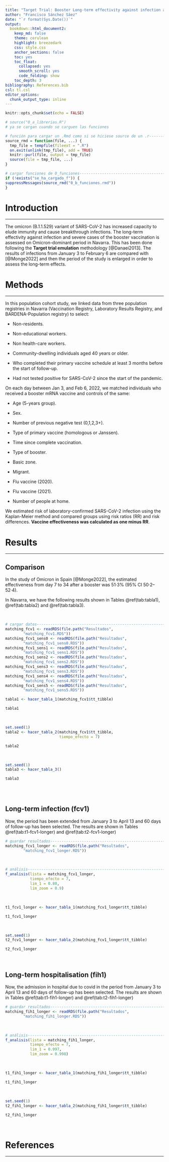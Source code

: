 ```yaml
---
title: "Target Trial: Booster Long-term effectivity against infection and severe cases on Omicron-dominant period in Navarra"
author: "Francisco Sánchez Sáez"
date: "`r format(Sys.Date())`"
output: 
  bookdown::html_document2:
    keep_md: false 
    theme: cerulean
    highlight: breezedark
    css: style.css
    anchor_sections: false
    toc: yes
    toc_float:
      collapsed: yes
      smooth_scroll: yes
      code_folding: show
    toc_depth: 3
bibliography: References.bib
csl: tl.csl
editor_options: 
  chunk_output_type: inline
---
```



```r
knitr::opts_chunk$set(echo = FALSE)

```

```r
# source("0_a_librerias.R")
# ya se cargan cuando se carguen las funciones

```

```r
# función para cargar un .Rmd como si se hiciese source de un .r---------------
source_rmd = function(file, ...) {
  tmp_file = tempfile(fileext = ".R")
  on.exit(unlink(tmp_file), add = TRUE)
  knitr::purl(file, output = tmp_file)
  source(file = tmp_file, ...)
}

```

```r
# cargar funciones de 0_funciones----------------------------------------------
if (!exists("se_ha_cargado_f")) {
suppressMessages(source_rmd("0_b_funciones.rmd"))
}

```

#  Introduction

***

The omicron (B.1.1.529) variant of SARS-CoV-2 has increased capacity to elude immunity and cause breakthrough infections. The long-term effectivity against infection and severe cases of the booster vaccination is assessed on Omicron-dominant period in Navarra. This has been done following the **Target trial emulation** methodology [@Danaei2013]. The results of infections from January 3 to February 6 are compared with [@Monge2022] and then the period of the study is enlarged in order to assess the long-term effects.

# Methods

***

In this population cohort study, we linked data from three population registries in Navarra (Vaccination Registry, Laboratory Results Registry, and BARDENA-Population registry) to select:

  - Non-residents.
  
  - Non-educational workers.
  
  - Non health-care workers.

  - Community-dwelling individuals aged 40 years or older. 
  
  - Who completed their primary vaccine schedule at least 3 months before the start of follow-up.
  
  - Had not tested positive for SARS-CoV-2 since the start of the pandemic. 
  
On each day between Jan 3, and Feb 6, 2022, we matched individuals who received a booster mRNA vaccine and controls of the same: 

- Age (5-years group).

- Sex.

- Number of previous negative test (0,1,2,3+).

- Type of primary vaccine (homologous or Janssen).

- Time since complete vaccination.

- Type of booster.

- Basic zone.

- Migrant.

- Flu vaccine (2020).

- Flu vaccine (2021).

- Number of people at home.
      
We estimated risk of laboratory-confirmed SARS-CoV-2 infection using the Kaplan-Meier method and compared groups using risk ratios (RR) and risk differences. **Vaccine effectiveness was calculated as one minus RR**.
  
# Results

***

## Comparison

In the study of Omicron in Spain [@Monge2022], the estimated effectiveness from day 7 to 34 after a booster was 51·3% (95% CI 50·2–52·4).

In Navarra, we have the following results shown in Tables \@ref(tab:tabla1), \@ref(tab:tabla2) and \@ref(tab:tabla3). 

<br>

```r
# cargar datos-----------------------------------------------------------------
matching_fcv1 <- readRDS(file.path("Resultados",
        "matching_fcv1.RDS"))
matching_fcv1_sens0 <- readRDS(file.path("Resultados",
        "matching_fcv1_sens0.RDS"))
matching_fcv1_sens1 <- readRDS(file.path("Resultados",
        "matching_fcv1_sens1.RDS"))
matching_fcv1_sens2 <- readRDS(file.path("Resultados",
        "matching_fcv1_sens2.RDS"))
matching_fcv1_sens3 <- readRDS(file.path("Resultados",
        "matching_fcv1_sens3.RDS"))
matching_fcv1_sens4 <- readRDS(file.path("Resultados",
        "matching_fcv1_sens4.RDS"))
matching_fcv1_sens5 <- readRDS(file.path("Resultados",
        "matching_fcv1_sens5.RDS"))

```


```r
tabla1 <- hacer_tabla_1(matching_fcv1$tt_tibble)

```

```r
tabla1

```

<br>

```r
set.seed(1)
tabla2 <- hacer_tabla_2(matching_fcv1$tt_tibble, 
                        tiempo_efecto = 7)
```


```r
tabla2

```

<br>

```r
set.seed(1)
tabla3 <- hacer_tabla_3()

```


```r

tabla3
  
```

<br>

## Long-term infection (fcv1)

Now, the period has been extended from January 3 to April 13 and 60 days of follow-up has been selected. The results are shown in Tables \@ref(tab:t1-fcv1-longer) and \@ref(tab:t2-fcv1-longer)

```r
# guardar resultados-----------------------------------------------------------
matching_fcv1_longer <- readRDS(file.path("Resultados",
        "matching_fcv1_longer.RDS"))

```

<br>

```r
# análisis---------------------------------------------------------------------
f_analisis(lista = matching_fcv1_longer,
           tiempo_efecto = 7,
           lim_1 = 0.80,
           lim_zoom = 0.9)

```

<br>

```r
t1_fcv1_longer <- hacer_tabla_1(matching_fcv1_longer$tt_tibble)

t1_fcv1_longer

```

<br>

```r
set.seed(1)
t2_fcv1_longer <- hacer_tabla_2(matching_fcv1_longer$tt_tibble)

```

```r
t2_fcv1_longer

```

<br>

## Long-term hospitalisation (fih1)

Now, the admission in hospital due to covid in the period from January 3 to April 13 and 60 days of follow-up has been selected. The results are shown in Tables \@ref(tab:t1-fih1-longer) and \@ref(tab:t2-fih1-longer)

```r
# guardar resultados-----------------------------------------------------------
matching_fih1_longer <- readRDS(file.path("Resultados",
        "matching_fih1_longer.RDS"))

```

<br>

```r
# análisis---------------------------------------------------------------------
f_analisis(lista = matching_fih1_longer,
           tiempo_efecto = 7,
           lim_1 = 0.997,
           lim_zoom = 0.998)

```

<br>

```r
t1_fih1_longer <- hacer_tabla_1(matching_fih1_longer$tt_tibble)

t1_fih1_longer

```

<br>

```r
set.seed(1)
t2_fih1_longer <- hacer_tabla_2(matching_fih1_longer$tt_tibble)

```


```r
t2_fih1_longer

```

<br>

# References

***

